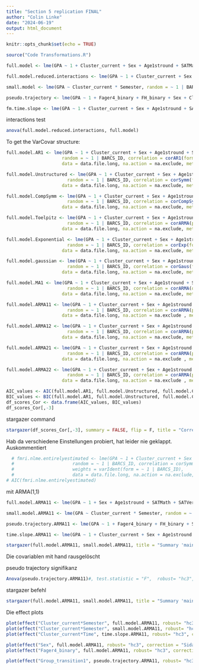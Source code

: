 ```yaml
---
title: "Section 5 replication FINAL"
author: "Colin Linke"
date: "2024-06-19"
output: html_document
---
```


```r
knitr::opts_chunk$set(echo = TRUE)
```

```r
source("Code Transformations.R")
```


```r
full.model <- lme(GPA ~ 1 + Cluster_current + Sex + Age1stround + SATMath + SATVerbal + SATWriting + Fager4_binary + FH_binary + STAI_SELF_Total + BDI_SELF_Total + Parental_SES + Sex*Cluster_current + Semester*Cluster_current + Sex*Semester + Semester, random = ~1 | BARCS_ID, data = data.file.long, na.action = na.exclude, method = "ML") 

full.model.reduced.interactions <- lme(GPA ~ 1 + Cluster_current + Sex + Age1stround + SATMath + SATVerbal + SATWriting + Fager4_binary + FH_binary + STAI_SELF_Total + BDI_SELF_Total + Parental_SES  + Semester*Cluster_current + Semester, random = ~ 1 | BARCS_ID,data = data.file.long, na.action = na.exclude, method = "ML")

small.model <- lme(GPA ~ Cluster_current * Semester, random = ~ 1 | BARCS_ID, data = data.file.long, na.action = na.exclude, method = "ML")

pseudo.trajectory <- lme(GPA ~ 1 + Fager4_binary + FH_binary + Sex + Cluster_SEM1 + Semester + Age1stround + SATMath + SATVerbal + SATWriting + STAI_SELF_Total + BDI_SELF_Total + Parental_SES + Cluster_SEM1 * Semester + Group_transition1 * Semester, random = ~ 1 | BARCS_ID, data = data.file.long, method = "REML", na.action = na.exclude)

fm.time.slope <- lme(GPA ~ 1 + Cluster_current + Sex + Age1stround + SATMath + SATVerbal + SATWriting + Fager4_binary + FH_binary + STAI_SELF_Total + BDI_SELF_Total + Parental_SES + Sex*Cluster_current + Time*Cluster_current + Sex*Time + Time , random = ~ 1 + Time| BARCS_ID, data = data.file.long, na.action = na.exclude, method = "ML") 
```
interactions test
```r
anova(full.model.reduced.interactions, full.model)
```

To get the VarCovar structure:

```r
full.model.AR1 <- lme(GPA ~ 1 + Cluster_current + Sex + Age1stround + SATMath + SATVerbal + SATWriting + Fager4_binary + FH_binary + STAI_SELF_Total + BDI_SELF_Total + Parental_SES  + Semester*Cluster_current + Semester,
                     random = ~ 1 | BARCS_ID, correlation = corAR1(form = ~ Time| BARCS_ID), 
                     data = data.file.long, na.action = na.exclude, method = "ML" )  ##N = 3361

full.model.Unstructured <- lme(GPA ~ 1 + Cluster_current + Sex + Age1stround + SATMath + SATVerbal + SATWriting + Fager4_binary + FH_binary + STAI_SELF_Total + BDI_SELF_Total + Parental_SES  + Semester*Cluster_current + Semester,
                       random = ~ 1 | BARCS_ID, correlation = corSymm(form = ~ Time| BARCS_ID), 
                     data = data.file.long, na.action = na.exclude, method = "ML"  ) ## N = 3361

full.model.CompSymm <- lme(GPA ~ 1 + Cluster_current + Sex + Age1stround + SATMath + SATVerbal + SATWriting + Fager4_binary + FH_binary + STAI_SELF_Total + BDI_SELF_Total + Parental_SES  + Semester*Cluster_current + Semester,
                       random = ~ 1 | BARCS_ID, correlation = corCompSymm(form = ~ Time| BARCS_ID), 
                     data = data.file.long, na.action = na.exclude, method = "ML"  ) ## N = 3361

full.model.Toelpitz <- lme(GPA ~ 1 + Cluster_current + Sex + Age1stround + SATMath + SATVerbal + SATWriting + Fager4_binary + FH_binary + STAI_SELF_Total + BDI_SELF_Total + Parental_SES  + Semester*Cluster_current + Semester,
                       random = ~ 1 | BARCS_ID, correlation = corARMA(p = 0, q = 3, form = ~ Time| BARCS_ID),
                     data = data.file.long, na.action = na.exclude, method = "ML"  ) ## N = 3361

full.model.Exponential <- lme(GPA ~ 1 + Cluster_current + Sex + Age1stround + SATMath + SATVerbal + SATWriting + Fager4_binary + FH_binary + STAI_SELF_Total + BDI_SELF_Total + Parental_SES  + Semester*Cluster_current + Semester,
                       random = ~ 1 | BARCS_ID, correlation = corExp(form = ~ Time| BARCS_ID), 
                     data = data.file.long, na.action = na.exclude, method = "ML"  ) ## N = 3361

full.model.gaussian <- lme(GPA ~ 1 + Cluster_current + Sex + Age1stround + SATMath + SATVerbal + SATWriting + Fager4_binary + FH_binary + STAI_SELF_Total + BDI_SELF_Total + Parental_SES  + Semester*Cluster_current + Semester,
                       random = ~ 1 | BARCS_ID, correlation = corGaus(form = ~ Time| BARCS_ID), 
                     data = data.file.long, na.action = na.exclude, method = "ML"  ) ## N = 3361

full.model.MA1 <- lme(GPA ~ 1 + Cluster_current + Sex + Age1stround + SATMath + SATVerbal + SATWriting + Fager4_binary + FH_binary + STAI_SELF_Total + BDI_SELF_Total + Parental_SES  + Semester*Cluster_current + Semester,
                       random = ~ 1 | BARCS_ID, correlation = corARMA(q = 1, form = ~ Time| BARCS_ID), 
                     data = data.file.long, na.action = na.exclude, method = "ML" ) ## N = 3361

full.model.ARMA11 <- lme(GPA ~ 1 + Cluster_current + Sex + Age1stround + SATMath + SATVerbal + SATWriting + Fager4_binary + FH_binary + STAI_SELF_Total + BDI_SELF_Total + Parental_SES  + Semester*Cluster_current + Semester,
                       random = ~ 1 | BARCS_ID, correlation = corARMA(p = 1, q = 1, form = ~ Time| BARCS_ID), 
                     data = data.file.long, na.action = na.exclude , method = "ML"  ) ## N = 3361

full.model.ARMA12 <- lme(GPA ~ 1 + Cluster_current + Sex + Age1stround + SATMath + SATVerbal + SATWriting + Fager4_binary + FH_binary + STAI_SELF_Total + BDI_SELF_Total + Parental_SES  + Semester*Cluster_current + Semester,
                       random = ~ 1 | BARCS_ID, correlation = corARMA(p = 1, q = 2, form = ~ Time| BARCS_ID), 
                     data = data.file.long, na.action = na.exclude, method = "ML"   ) ## N = 3361

full.model.ARMA21 <- lme(GPA ~ 1 + Cluster_current + Sex + Age1stround + SATMath + SATVerbal + SATWriting + Fager4_binary + FH_binary + STAI_SELF_Total + BDI_SELF_Total + Parental_SES  + Semester*Cluster_current + Semester,
                       random = ~ 1 | BARCS_ID, correlation = corARMA(p = 2, q = 1, form = ~ Time| BARCS_ID), 
                     data = data.file.long, na.action = na.exclude , method = "ML" ) ## N = 3361

full.model.ARMA22 <- lme(GPA ~ 1 + Cluster_current + Sex + Age1stround + SATMath + SATVerbal + SATWriting + Fager4_binary + FH_binary + STAI_SELF_Total + BDI_SELF_Total + Parental_SES  + Semester*Cluster_current + Semester,
                       random = ~ 1 | BARCS_ID, correlation = corARMA(p = 2, q = 2, form = ~ Time| BARCS_ID), 
                     data = data.file.long, na.action = na.exclude , method = "ML") ## N = 3361

AIC_values <- AIC(full.model.AR1, full.model.Unstructured, full.model.CompSymm, full.model.Toelpitz, full.model.Exponential, full.model.gaussian, full.model.MA1, full.model.ARMA11, full.model.ARMA12, full.model.ARMA21, full.model.ARMA22)
BIC_values <- BIC(full.model.AR1, full.model.Unstructured, full.model.CompSymm, full.model.Toelpitz, full.model.Exponential, full.model.gaussian, full.model.MA1, full.model.ARMA11, full.model.ARMA12, full.model.ARMA21, full.model.ARMA22)
df_scores_Cor <- data.frame(AIC_values, BIC_values)
df_scores_Cor[,-3]
```

stargazer command
```r
stargazer(df_scores_Cor[,-3], summary = FALSE, flip = F, title = "Correlation Structures Comparison")
```

Hab da verschiedene Einstellungen probiert, hat leider nie geklappt. Auskommentiert
```r
  # fmri.nlme.entirelyestimated <- lme(GPA ~ 1 + Cluster_current + Sex + Age1stround + SATMath + SATVerbal + SATWriting + Fager4_binary + FH_binary + STAI_SELF_Total + BDI_SELF_Total + Parental_SES  + Semester*Cluster_current + Semester,
  #                      random = ~ 1 | BARCS_ID, correlation = corSymm(form = ~ Time| BARCS_ID),
  #                      weights = varIdent(form = ~ 1 | BARCS_ID),
  #                      data = data.file.long, na.action = na.exclude, control = list(opt = "optim", msMaxIter = 200))
# AIC(fmri.nlme.entirelyestimated)
```
mit ARMA(1,1)

```r
full.model.ARMA11 <- lme(GPA ~ 1 + Sex + Age1stround + SATMath + SATVerbal + SATWriting + Fager4_binary + FH_binary + STAI_SELF_Total + BDI_SELF_Total + Parental_SES  + Cluster_current * Semester , random = ~ 1 | BARCS_ID,data = data.file.long, na.action = na.exclude, method = "REML", correlation = corARMA(p = 1, q = 1, form = ~ Time| BARCS_ID))

small.model.ARMA11 <- lme(GPA ~ Cluster_current * Semester, random = ~ 1 | BARCS_ID, data = data.file.long, na.action = na.exclude, method = "REML",  correlation = corARMA(p = 1, q = 1, form = ~ Time| BARCS_ID))

pseudo.trajectory.ARMA11 <- lme(GPA ~ 1 + Fager4_binary + FH_binary + Sex + Cluster_SEM1 + Semester + Age1stround + SATMath + SATVerbal + SATWriting + STAI_SELF_Total + BDI_SELF_Total + Parental_SES + Cluster_SEM1 * Semester + Group_transition1 * Semester, random = ~ 1 | BARCS_ID, data = data.file.long, method = "REML", na.action = na.exclude, correlation = corARMA(p = 1, q = 1, form = ~ Time| BARCS_ID))

time.slope.ARMA11 <- lme(GPA ~ 1 + Cluster_current + Sex + Age1stround + SATMath + SATVerbal + SATWriting + Fager4_binary + FH_binary + STAI_SELF_Total + BDI_SELF_Total + Parental_SES + Sex*Cluster_current + Time*Cluster_current + Sex*Time + Time , random = ~ 1 + Time| BARCS_ID, data = data.file.long, na.action = na.exclude, method = "REML", correlation = corARMA(p = 1, q = 1, form = ~ Time| BARCS_ID),control = list(maxIter = 1000, tolerance = 1e-3, opt = "optim")) 

```


```r
stargazer(full.model.ARMA11, small.model.ARMA11, title = "Summary 'main' Model effects", type = "latex", font.size = "small")
```

Die covariablen mit hand rausgelöscht






pseudo trajectory signifikanz
```r
Anova(pseudo.trajectory.ARMA11)#, test.statistic = "F",  robust= "hc3", correction = "Sidak")
```

stargazer befehl
```r
stargazer(full.model.ARMA11, small.model.ARMA11, title = "Summary 'main' Model effects", type = "latex", font.size = "small")

```

Die effect plots
```r
plot(effect("Cluster_current*Semester", full.model.ARMA11, robust= "hc3", correction = "Sidak"), main = "Full Model: Cluster & Semester")
plot(effect("Cluster_current*Semester", small.model.ARMA11, robust= "hc3", correction = "Sidak"), main = "Small Model: Cluster & Semester")
plot(effect("Cluster_current*Time", time.slope.ARMA11, robust= "hc3", correction = "Sidak"), main = "Time Model: Cluster & Semester")

plot(effect("Sex", full.model.ARMA11, robust= "hc3", correction = "Sidak"), main = "Effect of Gender")
plot(effect("Fager4_binary", full.model.ARMA11, robust= "hc3", correction = "Sidak"), main = "Effect of Smoking")

plot(effect("Group_transition1", pseudo.trajectory.ARMA11, robust= "hc3", correction = "Sidak"), main = "Effect Cluster Transition")
```





